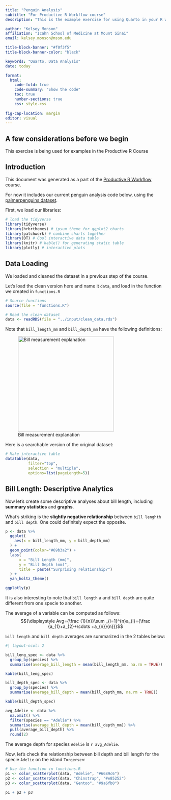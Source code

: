 ```yaml
---
title: "Penguin Analysis"
subtitle: "For Productive R Workflow course"
description: "This is the example exercise for using Quarto in your R workflow"

author: "Kelsey Monson"
affiliation: "Icahn School of Medicine at Mount Sinai"
email: kelsey.monson@mssm.edu

title-block-banner: "#f0f3f5"
title-block-banner-color: "black"

keywords: "Quarto, Data Analysis"
date: today

format: 
  html: 
    code-fold: true
    code-summary: "Show the code"
    toc: true
    number-sections: true
    css: style.css
    
fig-cap-location: margin
editor: visual
---
```


::: {.callout-note collapse="true"}
## A few considerations before we begin

This exercise is being used for examples in the Productive R Course
:::

## Introduction

This document was generated as a part of the [Productive R Workflow](https://www.productive-r-workflow.com/) course.

For now it includes our current penguin analysis code below, using the [palmerpenguins dataset](https://allisonhorst.github.io/palmerpenguins/).

First, we load our libraries:

```r
# load the tidyverse
library(tidyverse)
library(hrbrthemes) # ipsum theme for ggplot2 charts
library(patchwork) # combine charts together
library(DT) # Cool interactive data table
library(knitr) # kable() for generating static table
library(plotly) # interactive plots

```

## Data Loading

We loaded and cleaned the dataset in a previous step of the course.

Let's load the clean version here and name it `data`, and load in the function we created in `functions.R`

```r
# Source functions
source(file = "functions.R")

# Read the clean dataset
data <- readRDS(file = "../input/clean_data.rds")

```

Note that `bill_length_mm` and `bill_depth_mm` have the following definitions:

![Bill measurement explanation](asset/culmen_depth.png){width="300"}

Here is a searchable version of the original dataset:

```r
# Make interactive table
datatable(data, 
          filter="top",
          selection = "multiple",
          options=list(pageLength=5))
```

## Bill Length: Descriptive Analytics

Now let's create some descriptive analyses about bill length, including **summary statistics** and **graphs**.

What's striking is the **slightly negative relationship** between `bill lenghth` and `bill depth`. One could definitely expect the opposite.

```r

p <- data %>%
  ggplot(
    aes(x = bill_length_mm, y = bill_depth_mm)
  ) +
  geom_point(color="#69b3a2") +
  labs(
      x = "Bill Length (mm)",
      y = "Bill Depth (mm)",
      title = paste("Surprising relationship?")
  ) + 
  yan_holtz_theme()

ggplotly(p)
```

It is also interesting to note that `bill length` a and `bill depth` are quite different from one specie to another. 

The average of a variable can be computed as follows: $${\displaystyle Avg={\frac {1}{n}}\sum _{i=1}^{n}a_{i}={\frac {a_{1}+a_{2}+\cdots +a_{n}}{n}}}$$

`bill length` and `bill depth` averages are summarized in the 2 tables below:

```r
#| layout-ncol: 2

bill_leng_spec <- data %>%
  group_by(species) %>%
  summarise(average_bill_length = mean(bill_length_mm, na.rm = TRUE))

kable(bill_leng_spec)

bill_depth_spec <- data %>%
  group_by(species) %>%
  summarise(average_bill_depth = mean(bill_depth_mm, na.rm = TRUE))

kable(bill_depth_spec)

avg_Adelie <- data %>%
  na.omit() %>%
  filter(species == "Adelie") %>%
  summarise(average_bill_depth = mean(bill_depth_mm)) %>%
  pull(average_bill_depth) %>%
  round(2)

```

The average depth for species `Adelie` is `r avg_Adelie`.

Now, let's check the relationship between bill depth and bill length for the specie `Adelie` on the island `Torgersen`:

```r
# Use the function in functions.R
p1 <- color_scatterplot(data, "Adelie", "#6689c6")
p2 <- color_scatterplot(data, "Chinstrap", "#e85252")
p3 <- color_scatterplot(data, "Gentoo", "#9a6fb0")

p1 + p2 + p3
```
